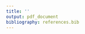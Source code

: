 ```yaml
---
title: ''
output: pdf_document
bibliography: references.bib
---
```


\thispagestyle{empty}
\vspace*{22cm}
\hspace{8cm}{\begin{minipage}{8.5cm}{
Há mais coisas entre o céu e a terra, Horácio, do que sonha a nossa vã filosofia.\\
(Shakespeare, 1604, p.16)}
\end{minipage}}
